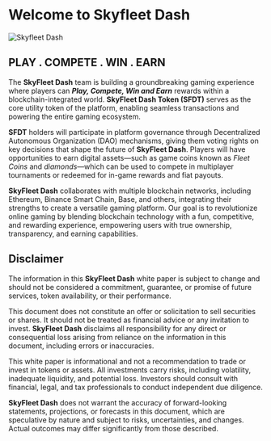 # Welcome to  Skyfleet Dash
![Skyfleet Dash](/logo-header.png)

## PLAY . COMPETE . WIN . EARN

The **SkyFleet Dash** team is building a groundbreaking gaming experience where players can ***Play, Compete, Win and Earn*** rewards within a blockchain-integrated world. **SkyFleet Dash Token (SFDT)** serves as the core utility token of the platform, enabling seamless transactions and powering the entire gaming ecosystem.

**SFDT** holders will participate in platform governance through Decentralized Autonomous Organization (DAO) mechanisms, giving them voting rights on key decisions that shape the future of **SkyFleet Dash**. Players will have opportunities to earn digital assets—such as game coins known as *Fleet Coins* and *diamonds*—which can be used to compete in multiplayer tournaments or redeemed for in-game rewards and fiat payouts.

**SkyFleet Dash** collaborates with multiple blockchain networks, including Ethereum, Binance Smart Chain, Base, and others, integrating their strengths to create a versatile gaming platform. Our goal is to revolutionize online gaming by blending blockchain technology with a fun, competitive, and rewarding experience, empowering users with true ownership, transparency, and earning capabilities.

## Disclaimer

The information in this **SkyFleet Dash** white paper is subject to change and should not be considered a commitment, guarantee, or promise of future services, token availability, or their performance.

This document does not constitute an offer or solicitation to sell securities or shares. It should not be treated as financial advice or any invitation to invest. **SkyFleet Dash** disclaims all responsibility for any direct or consequential loss arising from reliance on the information in this document, including errors or inaccuracies.

This white paper is informational and not a recommendation to trade or invest in tokens or assets. All investments carry risks, including volatility, inadequate liquidity, and potential loss. Investors should consult with financial, legal, and tax professionals to conduct independent due diligence.

**SkyFleet Dash** does not warrant the accuracy of forward-looking statements, projections, or forecasts in this document, which are speculative by nature and subject to risks, uncertainties, and changes. Actual outcomes may differ significantly from those described.



